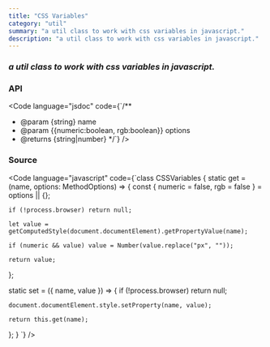 ```yaml
---
title: "CSS Variables"
category: "util"
summary: "a util class to work with css variables in javascript."
description: "a util class to work with css variables in javascript."
---
```


### _a util class to work with css variables in javascript._

### API

<Code
  language="jsdoc"
  code={`/**
* @param {string} name
* @param {{numeric:boolean, rgb:boolean}} options
* @returns {string|number}
*/`}
/>

### Source

<Code
  language="javascript"
  code={`class CSSVariables {
  static get = (name, options: MethodOptions) => {
    const { numeric = false, rgb = false } = options || {};
    
    if (!process.browser) return null;
    
    let value = getComputedStyle(document.documentElement).getPropertyValue(name);
    
    if (numeric && value) value = Number(value.replace("px", ""));
    
    return value;
  };
  
  static set = ({ name, value }) => {
    if (!process.browser) return null;
    
    document.documentElement.style.setProperty(name, value);
    
    return this.get(name);
  };
}
`}
/>
